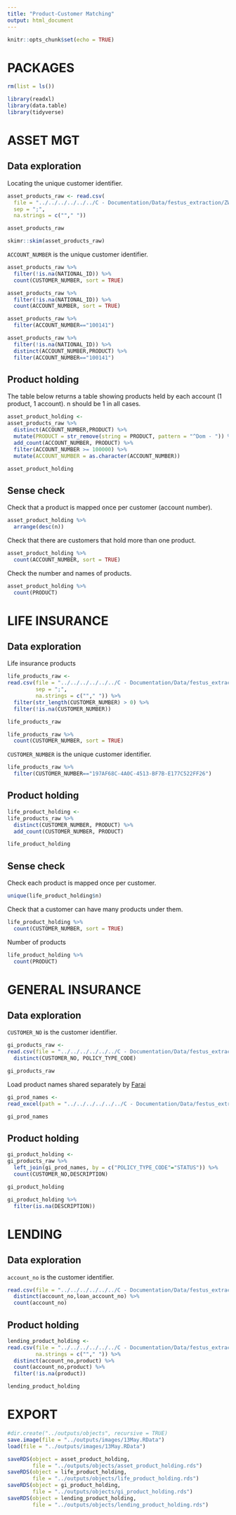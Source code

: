 ```yaml
---
title: "Product-Customer Matching"
output: html_document
---
```


```r
knitr::opts_chunk$set(echo = TRUE)
```


# PACKAGES

```r
rm(list = ls())

library(readxl)
library(data.table)
library(tidyverse)
```

# ASSET MGT

## Data exploration

Locating the unique customer identifier.

```r
asset_products_raw <- read.csv(
  file = "../../../../../../C - Documentation/Data/festus_extraction/ZW/customer_investment.csv", 
  sep = ";", 
  na.strings = c(""," "))

asset_products_raw
```

```r
skimr::skim(asset_products_raw)
```

`ACCOUNT_NUMBER` is the unique customer identifier.

```r
asset_products_raw %>% 
  filter(!is.na(NATIONAL_ID)) %>% 
  count(CUSTOMER_NUMBER, sort = TRUE)

asset_products_raw %>% 
  filter(!is.na(NATIONAL_ID)) %>% 
  count(ACCOUNT_NUMBER, sort = TRUE)

asset_products_raw %>% 
  filter(ACCOUNT_NUMBER=="100141")

asset_products_raw %>% 
  filter(!is.na(NATIONAL_ID)) %>% 
  distinct(ACCOUNT_NUMBER,PRODUCT) %>% 
  filter(ACCOUNT_NUMBER=="100141")
```

## Product holding

The table below returns a table showing products held by each account (1 product, 1 account). n should be 1 in all cases.

```r
asset_product_holding <-
asset_products_raw %>% 
  distinct(ACCOUNT_NUMBER,PRODUCT) %>% 
  mutate(PRODUCT = str_remove(string = PRODUCT, pattern = "^Dom - ")) %>% 
  add_count(ACCOUNT_NUMBER, PRODUCT) %>% 
  filter(ACCOUNT_NUMBER >= 100000) %>% 
  mutate(ACCOUNT_NUMBER = as.character(ACCOUNT_NUMBER))

asset_product_holding
```


## Sense check

Check that a product is mapped once per customer (account number).

```r
asset_product_holding %>% 
  arrange(desc(n))
```

Check that there are customers that hold more than one product.

```r
asset_product_holding %>% 
  count(ACCOUNT_NUMBER, sort = TRUE)
```

Check the number and names of products.

```r
asset_product_holding %>% 
  count(PRODUCT)
```

# LIFE INSURANCE

## Data exploration

Life insurance products

```r
life_products_raw <- 
read.csv(file = "../../../../../../C - Documentation/Data/festus_extraction/ZW/customer_life_insurance.oipa.csv",
         sep = ";",
         na.strings = c(""," ")) %>% 
  filter(str_length(CUSTOMER_NUMBER) > 0) %>%
  filter(!is.na(CUSTOMER_NUMBER))

life_products_raw
```


```r
life_products_raw %>% 
  count(CUSTOMER_NUMBER, sort = TRUE)
```

`CUSTOMER_NUMBER` is the unique customer identifier.

```r
life_products_raw %>% 
  filter(CUSTOMER_NUMBER=="197AF68C-4A0C-4513-BF7B-E177C522FF26")
```

## Product holding

```r
life_product_holding <-
life_products_raw %>% 
  distinct(CUSTOMER_NUMBER, PRODUCT) %>% 
  add_count(CUSTOMER_NUMBER, PRODUCT)

life_product_holding
```
## Sense check

Check each product is mapped once per customer.

```r
unique(life_product_holding$n)
```
Check that a customer can have many products under them.

```r
life_product_holding %>% 
  count(CUSTOMER_NUMBER, sort = TRUE)
```

Number of products

```r
life_product_holding %>% 
  count(PRODUCT)
```

# GENERAL INSURANCE

## Data exploration

`CUSTOMER_NO` is the customer identifier.

```r
gi_products_raw <-
read.csv(file = "../../../../../../C - Documentation/Data/festus_extraction/ZW/customer_general_insurance.csv") %>% 
  distinct(CUSTOMER_NO, POLICY_TYPE_CODE)

gi_products_raw
```

Load product names shared separately by [Farai](https://docs.google.com/spreadsheets/d/1nH-31Fha4YoUTLZ_krU2wBzqDjA9dOUwXM54OlEQU1E/edit#gid=866527667)

```r
gi_prod_names <-
read_excel(path = "../../../../../../C - Documentation/Data/festus_extraction/ZW/supp_product_details.xlsx", sheet = "GI")

gi_prod_names
```

## Product holding

```r
gi_product_holding <-
gi_products_raw %>% 
  left_join(gi_prod_names, by = c("POLICY_TYPE_CODE"="STATUS")) %>% 
  count(CUSTOMER_NO,DESCRIPTION)

gi_product_holding

gi_product_holding %>% 
  filter(is.na(DESCRIPTION))
```


# LENDING

## Data exploration

`account_no` is the customer identifier.

```r
read.csv(file = "../../../../../../C - Documentation/Data/festus_extraction/ZW/customer_lending.csv") %>% 
  distinct(account_no,loan_account_no) %>% 
  count(account_no)
```

## Product holding

```r
lending_product_holding <-
read.csv(file = "../../../../../../C - Documentation/Data/festus_extraction/ZW/customer_lending.csv", 
         na.strings = c(""," ")) %>% 
  distinct(account_no,product) %>% 
  count(account_no,product) %>% 
  filter(!is.na(product))

lending_product_holding
```



# EXPORT

```r
#dir.create("../outputs/objects", recursive = TRUE)
save.image(file = "../outputs/images/13May.RData")
load(file = "../outputs/images/13May.RData")

saveRDS(object = asset_product_holding, 
        file = "../outputs/objects/asset_product_holding.rds")
saveRDS(object = life_product_holding, 
        file = "../outputs/objects/life_product_holding.rds")
saveRDS(object = gi_product_holding,
        file = "../outputs/objects/gi_product_holding.rds")
saveRDS(object = lending_product_holding,
        file = "../outputs/objects/lending_product_holding.rds")
```









